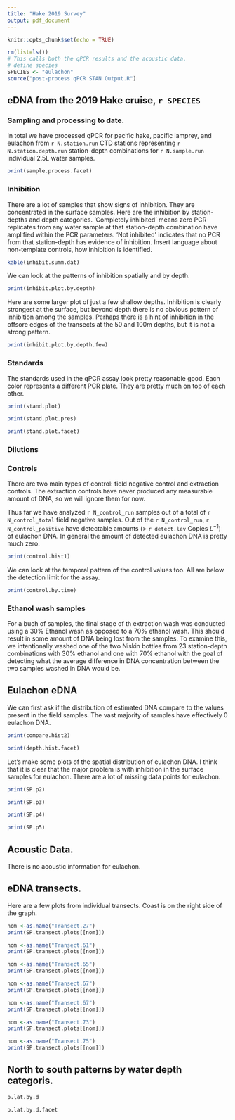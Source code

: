 ```yaml
---
title: "Hake 2019 Survey"
output: pdf_document
---
```


```r
knitr::opts_chunk$set(echo = TRUE)
```

```r
rm(list=ls())
# This calls both the qPCR results and the acoustic data.
# define species
SPECIES <- "eulachon"
source("post-process qPCR STAN Output.R")
```

## eDNA from the 2019 Hake cruise, `r SPECIES` 

### Sampling and processing to date.

In total we have processed qPCR for pacific hake, pacific lamprey, and eulachon from `r N.station.run` CTD stations representing `r N.station.depth.run` station-depth combinations for `r N.sample.run` individual 2.5L water samples.   

```r
print(sample.process.facet)
```


\newpage

### Inhibition

There are a lot of samples that show signs of inhibition. They are concentrated in the surface samples. Here are the inhibition by station-depths and depth categories.  'Completely inhibited' means zero PCR replicates from any water sample at that station-depth combination have amplified within the PCR parameters.  'Not inhibited' indicates that no PCR from that station-depth has evidence of inhibition. Insert language about non-template controls, how inhibition is identified. 

```r
kable(inhibit.summ.dat)
```

We can look at the patterns of inhibition spatially and by depth.

```r
print(inhibit.plot.by.depth)
```

\clearpage
\newpage
Here are some larger plot of just a few shallow depths.  Inhibition is clearly strongest at the surface, but beyond depth there is no obvious pattern of inhibition among the samples.  Perhaps there is a hint of inhibition in the offsore edges of the transects at the 50 and 100m depths, but it is not a strong pattern.

```r
print(inhibit.plot.by.depth.few)
```

\newpage
### Standards

The standards used in the qPCR assay look pretty reasonable good.  Each color represents a different PCR plate. They are pretty much on top of each other.

```r
print(stand.plot)
```

```r
print(stand.plot.pres)
```

```r
print(stand.plot.facet)
```

### Dilutions
<!---```{r,echo=FALSE,fig.height=9,fig.width=6,warning=FALSE}
print(Output.qpcr$dilution_plot)
```
--->

\newpage
### Controls

There are two main types of control: field negative control and extraction controls.  The extraction controls have never produced any measurable amount of DNA, so we will ignore them for now.

Thus far we have analyzed `r N_control_run` samples out of a total of `r N_control_total` field negative samples.  Out of the `r N_control_run`, `r N_control_positive` have detectable amounts (> `r detect.lev` Copies $L^{-1}$) of eulachon DNA. In general the amount of detected eulachon DNA is pretty much zero. 

```r
print(control.hist1)
```

We can look at the temporal pattern of the control values too. All are below the detection limit for the assay.

```r
print(control.by.time)
```

### Ethanol wash samples

For a buch of samples, the final stage of th extraction wash was conducted using a 30% Ethanol wash as opposed to a 70% ethanol wash.  This should result in some amount of DNA being lost from the samples.  To examine this, we intentionally washed one of the two Niskin bottles from 23 station-depth combinations with 30% ethanol and one with 70% ethanol with the goal of detecting what the average difference in DNA concentration between the two samples washed in DNA would be.

\newpage
## Eulachon eDNA

We can first ask if the distribution of estimated DNA compare to the values present in the field samples. The vast majority of samples have effectively 0 eulachon DNA. 

```r
print(compare.hist2)
```


```r
print(depth.hist.facet)
```






Let's make some plots of the spatial distribution of eulachon DNA.  I think that it is clear that the major problem is with inhibition in the surface samples for eulachon. There are a lot of missing data points for eulachon.

```r
print(SP.p2)
```


```r
print(SP.p3)
```

```r
print(SP.p4)
```

```r
print(SP.p5)
```


\newpage
## Acoustic Data.  

There is no acoustic information for eulachon.

## eDNA transects.  

Here are a few plots from individual transects.  Coast is on the right side of the graph. 

```r
nom <-as.name("Transect.27")
print(SP.transect.plots[[nom]])
```

```r
nom <-as.name("Transect.61")
print(SP.transect.plots[[nom]])
```

```r
nom <-as.name("Transect.65")
print(SP.transect.plots[[nom]])
```

```r
nom <-as.name("Transect.67")
print(SP.transect.plots[[nom]])
```

```r
nom <-as.name("Transect.67")
print(SP.transect.plots[[nom]])
```

```r
nom <-as.name("Transect.73")
print(SP.transect.plots[[nom]])
```

```r
nom <-as.name("Transect.75")
print(SP.transect.plots[[nom]])
```
\newpage
## North to south patterns by water depth categoris.

```r
p.lat.by.d
```


```r
p.lat.by.d.facet
```


